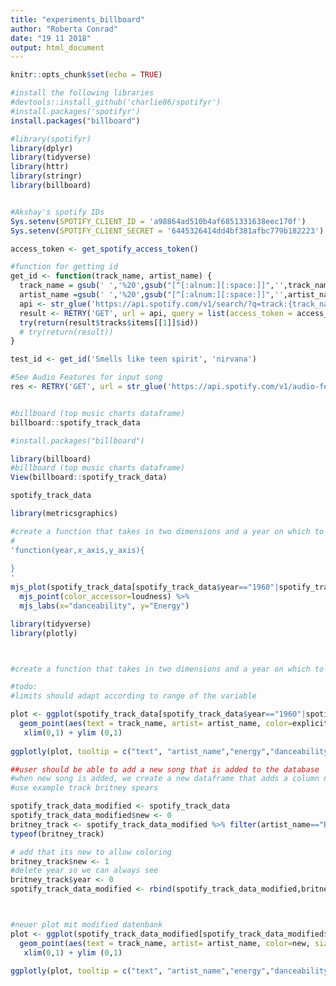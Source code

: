 ```yaml
---
title: "experiments_billboard"
author: "Roberta Conrad"
date: "19 11 2018"
output: html_document
---
```


```r
knitr::opts_chunk$set(echo = TRUE)
```

```r
#install the following libraries
#devtools::install_github('charlie86/spotifyr')
#install.packages('spotifyr')
install.packages("billboard")

#library(spotifyr)
library(dplyr)
library(tidyverse)
library(httr)
library(stringr)
library(billboard)


#Akshay's spotify IDs
Sys.setenv(SPOTIFY_CLIENT_ID = 'a98864ad510b4af6851331638eec170f')
Sys.setenv(SPOTIFY_CLIENT_SECRET = '6445326414dd4bf381afbc779b182223')

access_token <- get_spotify_access_token()

#function for getting id
get_id <- function(track_name, artist_name) {
  track_name = gsub(' ','%20',gsub("[^[:alnum:][:space:]]",'',track_name))
  artist_name =gsub(' ','%20',gsub("[^[:alnum:][:space:]]",'',artist_name))
  api <- str_glue('https://api.spotify.com/v1/search/?q=track:{track_name}%20artist:{artist_name}&type=track&limit=1')
  result <- RETRY('GET', url = api, query = list(access_token = access_token), quiet = TRUE, times = 1) %>% content 
  try(return(result$tracks$items[[1]]$id))
  # try(return(result))
}

test_id <- get_id('Smells like teen spirit', 'nirvana')

#See Audio Features for input song
res <- RETRY('GET', url = str_glue('https://api.spotify.com/v1/audio-features/{test_id}'), query = list(access_token = access_token), quiet = TRUE, times = 1) %>% content


#billboard (top music charts dataframe)
billboard::spotify_track_data
```

```r
#install.packages("billboard")

library(billboard)
#billboard (top music charts dataframe)
View(billboard::spotify_track_data)

spotify_track_data
```


```r
library(metricsgraphics)

#create a function that takes in two dimensions and a year on which to create a scatterplott of all songs
#
'function(year,x_axis,y_axis){
  
}
'
mjs_plot(spotify_track_data[spotify_track_data$year=="1960"|spotify_track_data$year=="0" ,], x=danceability, y=energy, show_rollover_text = TRUE) %>%
  mjs_point(color_accessor=loudness) %>%
  mjs_labs(x="danceability", y="Energy")
```

```r
library(tidyverse)
library(plotly)



#create a function that takes in two dimensions and a year on which to create a scatterplott of all songs

#todo:
#limits should adapt according to range of the variable

plot <- ggplot(spotify_track_data[spotify_track_data$year=="1960"|spotify_track_data$year=="0"  ,], aes(energy, danceability)) +
  geom_point(aes(text = track_name, artist= artist_name, color=explicit, size = loudness),alpha = 1/3) + theme_minimal() + 
   xlim(0,1) + ylim (0,1)
  
ggplotly(plot, tooltip = c("text", "artist_name","energy","danceability" ))

##user should be able to add a new song that is added to the database
#when new song is added, we create a new dataframe that adds a column new = 0 everywhere apart from the newly added song 
#use example track britney spears 

spotify_track_data_modified <- spotify_track_data
spotify_track_data_modified$new <- 0
britney_track <- spotify_track_data_modified %>% filter(artist_name=="Britney Spears") %>% filter(dplyr::row_number()==1)
typeof(britney_track)

# add that its new to allow coloring
britney_track$new <- 1
#delete year so we can always see
britney_track$year <- 0
spotify_track_data_modified <- rbind(spotify_track_data_modified,britney_track)



#neuer plot mit modified datenbank
plot <- ggplot(spotify_track_data_modified[spotify_track_data_modified$year=="1960"|spotify_track_data_modified$year=="0"  ,], aes(energy, danceability)) +
  geom_point(aes(text = track_name, artist= artist_name, color=new, size = loudness),alpha = 1/3) + theme_minimal() + 
   xlim(0,1) + ylim (0,1)
  
ggplotly(plot, tooltip = c("text", "artist_name","energy","danceability" ))

```

